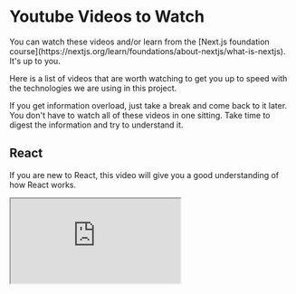 
# Youtube Videos to Watch

<Callout type="info">
  You can watch these videos and/or learn from the [Next.js foundation
  course](https://nextjs.org/learn/foundations/about-nextjs/what-is-nextjs). It's up to you.
</Callout>

Here is a list of videos that are worth watching to get you up to speed with the technologies we are using in this project.

If you get information overload, just take a break and come back to it later. You don't have to watch all of these videos in one sitting.
Take time to digest the information and try to understand it.

## React

If you are new to React, this video will give you a good understanding of how React works.

<IFrame src="https://www.youtube.com/embed/Rh3tobg7hEo" />

## Next.js App Router

You only have to watch the **first 43 minutes** of the following video to get a good understanding of how the Next.js 13 (App Router) works.

<IFrame src="https://www.youtube.com/embed/wm5gMKuwSYk?start=0&end=2574" />

Here is a short video that explains Server components and Client components, how they work together, and the best practices.

<IFrame src="https://www.youtube.com/embed/aoHK8skFZ1U" />

<Callout type="info">
  Here's the
  [documentation](https://nextjs.org/docs/getting-started/react-essentials#when-to-use-server-and-client-components)
  for the table reference of when to use `use client` and `use server` components.
</Callout>

## Tailwind CSS

If you know CSS, you can learn Tailwind CSS in **less than 30 minutes**.

<IFrame src="https://www.youtube.com/embed/Ksn1tThNTjI" />

## Prisma

Prisma is an ORM (Object Relational Mapper) that allows us to interact with our database using TypeScript.

<IFrame src="https://www.youtube.com/embed/RebA5J-rlwg" />
